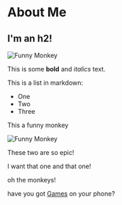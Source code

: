 
# About Me

## I'm an h2!
 
![Funny Monkey](https://media.tenor.com/TcWuBjTfiJ8AAAAi/metal-slug-monkey.gif)

This is some **bold** and _italics_ text.
 
This is a list in markdown:
 
- One
- Two
- Three

This a funny monkey

![Funny Monkey](https://steamuserimages-a.akamaihd.net/ugc/1997945497235283242/4A685914ABE89F68FB44CF5887CAB35729313BCB/)

These two are so epic!

I want that one and that one!

oh the monkeys!

have you got [Games](/Games) on your phone?
